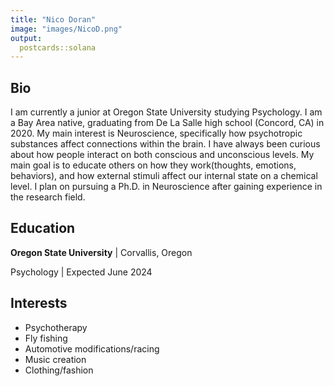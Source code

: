 ```yaml
---
title: "Nico Doran"
image: "images/NicoD.png"
output:
  postcards::solana
---
```

 
## Bio

I am currently a junior at Oregon State University studying Psychology. I am a Bay
Area native, graduating from De La Salle high school (Concord, CA) in 2020. My main interest
is Neuroscience, specifically how psychotropic substances affect connections within the brain. I
have always been curious about how people interact on both conscious and unconscious levels.
My main goal is to educate others on how they work(thoughts, emotions, behaviors), and how
external stimuli affect our internal state on a chemical level. I plan on pursuing a Ph.D. in
Neuroscience after gaining experience in the research field.

## Education

**Oregon State University** | Corvallis, Oregon

Psychology | Expected June 2024

## Interests

* Psychotherapy
* Fly fishing
* Automotive modifications/racing
* Music creation
* Clothing/fashion